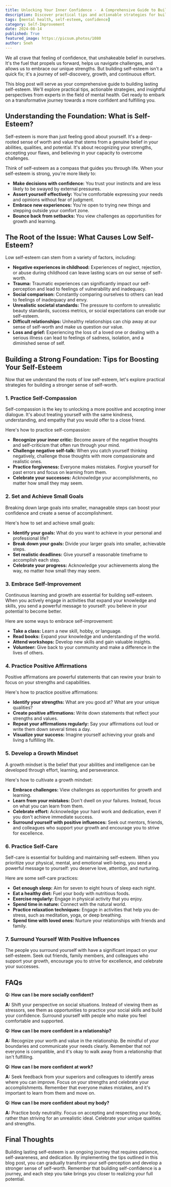 ```yaml
---
title: Unlocking Your Inner Confidence -  A Comprehensive Guide to Building Lasting Self-Esteem
description: Discover practical tips and actionable strategies for building lasting self-esteem. This comprehensive guide explores expert advice on self-compassion, goal setting, self-improvement, positive affirmations, and more.
tags: [mental health, self-esteem, confidence]
category: Self-Improvement
date: 2024-08-14
published: True
featured_image: https://picsum.photos/1080
author: Sneh
---
```



We all crave that feeling of confidence, that unshakeable belief in ourselves. It's the fuel that propels us forward, helps us navigate challenges, and allows us to embrace our unique strengths. But building self-esteem isn't a quick fix; it's a journey of self-discovery, growth, and continuous effort.

This blog post will serve as your comprehensive guide to building lasting self-esteem. We'll explore practical tips, actionable strategies, and insightful perspectives from experts in the field of mental health. Get ready to embark on a transformative journey towards a more confident and fulfilling you.

##  Understanding the Foundation: What is Self-Esteem?

Self-esteem is more than just feeling good about yourself. It's a deep-rooted sense of worth and value that stems from a genuine belief in your abilities, qualities, and potential. It's about recognizing your strengths, accepting your flaws, and believing in your capacity to overcome challenges.

Think of self-esteem as a compass that guides you through life. When your self-esteem is strong, you're more likely to:

* **Make decisions with confidence:** You trust your instincts and are less likely to be swayed by external pressures.
* **Assert yourself effectively:** You're comfortable expressing your needs and opinions without fear of judgment.
* **Embrace new experiences:** You're open to trying new things and stepping outside your comfort zone.
* **Bounce back from setbacks:** You view challenges as opportunities for growth and learning.

##  The Root of the Issue: What Causes Low Self-Esteem?

Low self-esteem can stem from a variety of factors, including:

* **Negative experiences in childhood:**  Experiences of neglect, rejection, or abuse during childhood can leave lasting scars on our sense of self-worth.
* **Trauma:**  Traumatic experiences can significantly impact our self-perception and lead to feelings of vulnerability and inadequacy.
* **Social comparison:**  Constantly comparing ourselves to others can lead to feelings of inadequacy and envy.
* **Unrealistic societal standards:**  The pressure to conform to unrealistic beauty standards, success metrics, or social expectations can erode our self-esteem.
* **Difficult relationships:**  Unhealthy relationships can chip away at our sense of self-worth and make us question our value.
* **Loss and grief:**  Experiencing the loss of a loved one or dealing with a serious illness can lead to feelings of sadness, isolation, and a diminished sense of self.

##  Building a Strong Foundation: Tips for Boosting Your Self-Esteem

Now that we understand the roots of low self-esteem, let's explore practical strategies for building a stronger sense of self-worth.

###  1. Practice Self-Compassion

Self-compassion is the key to unlocking a more positive and accepting inner dialogue. It's about treating yourself with the same kindness, understanding, and empathy that you would offer to a close friend.

Here's how to practice self-compassion:

* **Recognize your inner critic:**  Become aware of the negative thoughts and self-criticism that often run through your mind.
* **Challenge negative self-talk:**  When you catch yourself thinking negatively, challenge those thoughts with more compassionate and realistic ones.
* **Practice forgiveness:**  Everyone makes mistakes. Forgive yourself for past errors and focus on learning from them.
* **Celebrate your successes:**  Acknowledge your accomplishments, no matter how small they may seem.

###  2. Set and Achieve Small Goals

Breaking down large goals into smaller, manageable steps can boost your confidence and create a sense of accomplishment.

Here's how to set and achieve small goals:

* **Identify your goals:**  What do you want to achieve in your personal and professional life?
* **Break down your goals:**  Divide your larger goals into smaller, achievable steps.
* **Set realistic deadlines:**  Give yourself a reasonable timeframe to accomplish each step.
* **Celebrate your progress:**  Acknowledge your achievements along the way, no matter how small they may seem.

###  3. Embrace Self-Improvement

Continuous learning and growth are essential for building self-esteem. When you actively engage in activities that expand your knowledge and skills, you send a powerful message to yourself: you believe in your potential to become better.

Here are some ways to embrace self-improvement:

* **Take a class:**  Learn a new skill, hobby, or language.
* **Read books:**  Expand your knowledge and understanding of the world.
* **Attend workshops:**  Develop new skills and gain valuable insights.
* **Volunteer:**  Give back to your community and make a difference in the lives of others.

###  4. Practice Positive Affirmations

Positive affirmations are powerful statements that can rewire your brain to focus on your strengths and capabilities.

Here's how to practice positive affirmations:

* **Identify your strengths:**  What are you good at? What are your unique qualities?
* **Create positive affirmations:**  Write down statements that reflect your strengths and values.
* **Repeat your affirmations regularly:**  Say your affirmations out loud or write them down several times a day.
* **Visualize your success:**  Imagine yourself achieving your goals and living a fulfilling life.

###  5. Develop a Growth Mindset

A growth mindset is the belief that your abilities and intelligence can be developed through effort, learning, and perseverance.

Here's how to cultivate a growth mindset:

* **Embrace challenges:**  View challenges as opportunities for growth and learning.
* **Learn from your mistakes:**  Don't dwell on your failures. Instead, focus on what you can learn from them.
* **Celebrate effort:**  Acknowledge your hard work and dedication, even if you don't achieve immediate success.
* **Surround yourself with positive influences:**  Seek out mentors, friends, and colleagues who support your growth and encourage you to strive for excellence.

###  6. Practice Self-Care

Self-care is essential for building and maintaining self-esteem. When you prioritize your physical, mental, and emotional well-being, you send a powerful message to yourself: you deserve love, attention, and nurturing.

Here are some self-care practices:

* **Get enough sleep:**  Aim for seven to eight hours of sleep each night.
* **Eat a healthy diet:**  Fuel your body with nutritious foods.
* **Exercise regularly:**  Engage in physical activity that you enjoy.
* **Spend time in nature:**  Connect with the natural world.
* **Practice relaxation techniques:**  Engage in activities that help you de-stress, such as meditation, yoga, or deep breathing.
* **Spend time with loved ones:**  Nurture your relationships with friends and family.

###  7. Surround Yourself With Positive Influences

The people you surround yourself with have a significant impact on your self-esteem. Seek out friends, family members, and colleagues who support your growth, encourage you to strive for excellence, and celebrate your successes.

##  FAQs

**Q: How can I be more socially confident?**

**A:**  Shift your perspective on social situations. Instead of viewing them as stressors, see them as opportunities to practice your social skills and build your confidence. Surround yourself with people who make you feel comfortable and supported.

**Q: How can I be more confident in a relationship?**

**A:**  Recognize your worth and value in the relationship. Be mindful of your boundaries and communicate your needs clearly. Remember that not everyone is compatible, and it's okay to walk away from a relationship that isn't fulfilling.

**Q: How can I be more confident at work?**

**A:**  Seek feedback from your superiors and colleagues to identify areas where you can improve. Focus on your strengths and celebrate your accomplishments. Remember that everyone makes mistakes, and it's important to learn from them and move on.

**Q: How can I be more confident about my body?**

**A:**  Practice body neutrality. Focus on accepting and respecting your body, rather than striving for an unrealistic ideal. Celebrate your unique qualities and strengths.

##  Final Thoughts

Building lasting self-esteem is an ongoing journey that requires patience, self-awareness, and dedication. By implementing the tips outlined in this blog post, you can gradually transform your self-perception and develop a stronger sense of self-worth. Remember that building self-confidence is a journey, and each step you take brings you closer to realizing your full potential.

